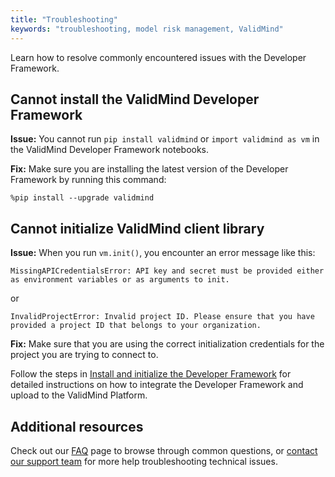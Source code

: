 ```yaml
---
title: "Troubleshooting"
keywords: "troubleshooting, model risk management, ValidMind"
---
```


Learn how to resolve commonly encountered issues with the Developer Framework.

## Cannot install the ValidMind Developer Framework

**Issue:** You cannot run `pip install validmind` or `import validmind as vm` in the ValidMind Developer Framework notebooks.

**Fix:** Make sure you are installing the latest version of the Developer Framework by running this command:

`%pip install --upgrade validmind`

## Cannot initialize ValidMind client library

**Issue:** When you run `vm.init()`, you encounter an error message like this: 

```
MissingAPICredentialsError: API key and secret must be provided either as environment variables or as arguments to init.
```

or

```
InvalidProjectError: Invalid project ID. Please ensure that you have provided a project ID that belongs to your organization.
```

**Fix:** Make sure that you are using the correct initialization credentials for the project you are trying to connect to. 

Follow the steps in [Install and initialize the Developer Framework](install-and-initialize-get-started-developer-framework.qmd) for detailed instructions on how to integrate the Developer Framework and upload to the ValidMind Platform.

## Additional resources

Check out our [FAQ](faq.qmd) page to browse through common questions, or [contact our support team](support.qmd) for more help troubleshooting technical issues.
